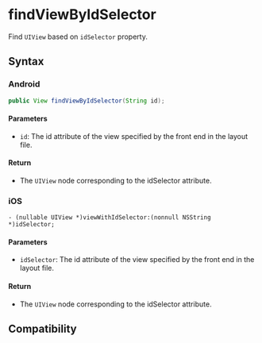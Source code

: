 # findViewByIdSelector

Find `UIView` based on `idSelector` property.

## Syntax

### Android

```java
public View findViewByIdSelector(String id);
```

#### Parameters

- `id`: The id attribute of the view specified by the front end in the layout file.

#### Return

- The `UIView` node corresponding to the idSelector attribute.

### iOS

```objc
- (nullable UIView *)viewWithIdSelector:(nonnull NSString *)idSelector;
```

#### Parameters

- `idSelector`: The id attribute of the view specified by the front end in the layout file.

#### Return
- The `UIView` node corresponding to the idSelector attribute.

## Compatibility


<LegacyCompatTable metadata="lynx-native-api/lynx-view/find-view-by-id-selector" />
